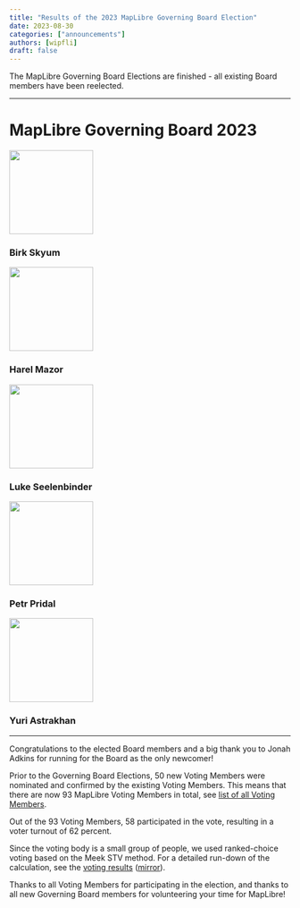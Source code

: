 ```yaml
---
title: "Results of the 2023 MapLibre Governing Board Election"
date: 2023-08-30
categories: ["announcements"]
authors: [wipfli]
draft: false
---
```


The MapLibre Governing Board Elections are finished - all existing Board members have been reelected.

<hr />
<h1 class="text-center">MapLibre Governing Board 2023</h1>

<div class="container">
  <div class="row justify-content-center">
    <div class="col-xl-2 text-center">
      <img
        src="https://avatars.githubusercontent.com/u/74932975?v=4"
        width="150"
        class="rounded-circle mt-3"
      />
      <h3 class="m-3">Birk Skyum</h3>
    </div>
    <div class="col-xl-2 text-center">
      <img
        src="https://avatars.githubusercontent.com/u/3269297?v=4"
        width="150"
        class="rounded-circle mt-3"
      />
      <h3 class="m-3">Harel Mazor</h3>
    </div>
    <div class="col-xl-2 text-center">
      <img
        src="https://avatars.githubusercontent.com/u/157650?v=4"
        width="150"
        class="rounded-circle mt-3"
      />
      <h3 class="m-3">Luke Seelenbinder</h3>
    </div>
    <div class="col-xl-2 text-center">
      <img
        src="https://avatars.githubusercontent.com/u/59284?v=4"
        width="150"
        class="rounded-circle mt-3"
      />
      <h3 class="m-3">Petr Pridal</h3>
    </div>
    <div class="col-xl-2 text-center">
      <img
        src="https://avatars.githubusercontent.com/u/1641515?v=4"
        width="150"
        class="rounded-circle mt-3"
      />
      <h3 class="m-3">Yuri Astrakhan</h3>
    </div>
  </div>
</div>

<hr />

Congratulations to the elected Board members and a big thank you to Jonah Adkins for running for the Board as the only newcomer!

Prior to the Governing Board Elections, 50 new Voting Members were nominated and confirmed by the existing Voting Members. This means that there are now 93 MapLibre Voting Members in total, see [list of all Voting Members](https://github.com/maplibre/maplibre/blob/main/VOTING_MEMBERS.md).

Out of the 93 Voting Members, 58 participated in the vote, resulting in a voter turnout of 62 percent.

Since the voting body is a small group of people, we used ranked-choice voting based on the Meek STV method. For a detailed run-down of the calculation, see the [voting results](https://www.opavote.com/results/5696407649386496) ([mirror](https://github.com/maplibre/maplibre/blob/main/2023-polls/MapLibre-Governing-Board-Election-Results.pdf)).

Thanks to all Voting Members for participating in the election, and thanks to all new Governing Board members for volunteering your time for MapLibre!
